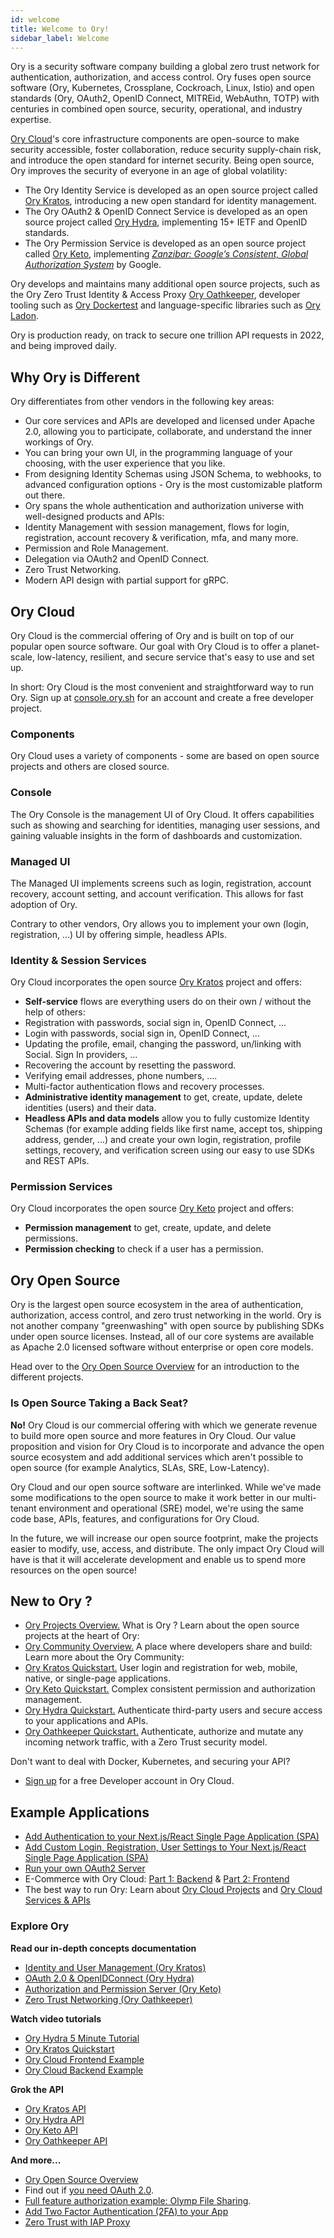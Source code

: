 ```yaml
---
id: welcome
title: Welcome to Ory!
sidebar_label: Welcome
---
```


Ory is a security software company building a global zero trust network for authentication, authorization, and access control. Ory
fuses open source software (Ory, Kubernetes, Crossplane, Cockroach, Linux, Istio) and open standards (Ory, OAuth2, OpenID Connect,
MITREid, WebAuthn, TOTP) with centuries in combined open source, security, operational, and industry expertise.

[Ory Cloud](https://console.ory.sh)'s core infrastructure components are open-source to make security accessible, foster
collaboration, reduce security supply-chain risk, and introduce the open standard for internet security. Being open source, Ory
improves the security of everyone in an age of global volatility:

- The Ory Identity Service is developed as an open source project called [Ory Kratos](https://github.com/ory/kratos), introducing
  a new open standard for identity management.
- The Ory OAuth2 & OpenID Connect Service is developed as an open source project called [Ory Hydra](https://github.com/ory/hydra),
  implementing 15+ IETF and OpenID standards.
- The Ory Permission Service is developed as an open source project called [Ory Keto](https://github.com/ory/keto), implementing
  _[Zanzibar: Google’s Consistent, Global Authorization System](https://research.google/pubs/pub48190/)_ by Google.

Ory develops and maintains many additional open source projects, such as the Ory Zero Trust Identity & Access Proxy
[Ory Oathkeeper](https://github.com/ory/oathkeeper), developer tooling such as [Ory Dockertest](http://github.com/ory/dockertest)
and language-specific libraries such as [Ory Ladon](https://github.com/ory/ladon).

Ory is production ready, on track to secure one trillion API requests in 2022, and being improved daily.

## Why Ory is Different

Ory differentiates from other vendors in the following key areas:

- Our core services and APIs are developed and licensed under Apache 2.0, allowing you to participate, collaborate, and understand
  the inner workings of Ory.
- You can bring your own UI, in the programming language of your choosing, with the user experience that you like.
- From designing Identity Schemas using JSON Schema, to webhooks, to advanced configuration options - Ory is the most customizable
  platform out there.
- Ory spans the whole authentication and authorization universe with well-designed products and APIs:
- Identity Management with session management, flows for login, registration, account recovery & verification, mfa, and many more.
- Permission and Role Management.
- Delegation via OAuth2 and OpenID Connect.
- Zero Trust Networking.
- Modern API design with partial support for gRPC.

## Ory Cloud

Ory Cloud is the commercial offering of Ory and is built on top of our popular open source software. Our goal with Ory Cloud is to
offer a planet-scale, low-latency, resilient, and secure service that's easy to use and set up.

In short: Ory Cloud is the most convenient and straightforward way to run Ory. Sign up at
[console.ory.sh](https://console.ory.sh/registration) for an account and create a free developer project.

### Components

Ory Cloud uses a variety of components - some are based on open source projects and others are closed source.

### Console

The Ory Console is the management UI of Ory Cloud. It offers capabilities such as showing and searching for identities, managing
user sessions, and gaining valuable insights in the form of dashboards and customization.

### Managed UI

The Managed UI implements screens such as login, registration, account recovery, account setting, and account verification. This
allows for fast adoption of Ory.

Contrary to other vendors, Ory allows you to implement your own (login, registration, ...) UI by offering simple, headless APIs.

### Identity & Session Services

Ory Cloud incorporates the open source [Ory Kratos](https://www.ory.sh/kratos) project and offers:

- **Self-service** flows are everything users do on their own / without the help of others:
- Registration with passwords, social sign in, OpenID Connect, ...
- Login with passwords, social sign in, OpenID Connect, ...
- Updating the profile, email, changing the password, un/linking with Social. Sign In providers, ...
- Recovering the account by resetting the password.
- Verifying email addresses, phone numbers, ....
- Multi-factor authentication flows and recovery processes.
- **Administrative identity management** to get, create, update, delete identities (users) and their data.
- **Headless APIs and data models** allow you to fully customize Identity Schemas (for example adding fields like first name,
  accept tos, shipping address, gender, ...) and create your own login, registration, profile settings, recovery, and verification
  screen using our easy to use SDKs and REST APIs.

### Permission Services

Ory Cloud incorporates the open source [Ory Keto](https://www.ory.sh/keto) project and offers:

- **Permission management** to get, create, update, and delete permissions.
- **Permission checking** to check if a user has a permission.

## Ory Open Source

Ory is the largest open source ecosystem in the area of authentication, authorization, access control, and zero trust networking
in the world. Ory is not another company "greenwashing" with open source by publishing SDKs under open source licenses. Instead,
all of our core systems are available as Apache 2.0 licensed software without enterprise or open core models.

Head over to the [Ory Open Source Overview](./open-source.mdx) for an introduction to the different projects.

### Is Open Source Taking a Back Seat?

**No!** Ory Cloud is our commercial offering with which we generate revenue to build more open source and more features in Ory
Cloud. Our value proposition and vision for Ory Cloud is to incorporate and advance the open source ecosystem and add additional
services which aren't possible to open source (for example Analytics, SLAs, SRE, Low-Latency).

Ory Cloud and our open source software are interlinked. While we've made some modifications to the open source to make it work
better in our multi-tenant environment and operational (SRE) model, we're using the same code base, APIs, features, and
configurations for Ory Cloud.

In the future, we will increase our open source footprint, make the projects easier to modify, use, access, and distribute. The
only impact Ory Cloud will have is that it will accelerate development and enable us to spend more resources on the open source!

## New to Ory ?

- [Ory Projects Overview.](/ecosystem/projects.md) What is Ory ? Learn about the open source projects at the heart of Ory:
- [Ory Community Overview.](/ecosystem/community.md) A place where developers share and build: Learn more about the Ory Community:
- [Ory Kratos Quickstart.](https://www.ory.sh/docs/kratos/quickstart) User login and registration for web, mobile, native, or
  single-page applications.
- [Ory Keto Quickstart.](https://www.ory.sh/docs/keto/quickstart) Complex consistent permission and authorization management.
- [Ory Hydra Quickstart.](https://www.ory.sh/docs/hydra/5min-tutorial) Authenticate third-party users and secure access to your
  applications and APIs.
- [Ory Oathkeeper Quickstart.](https://www.ory.sh/docs/oathkeeper/configure-deploy) Authenticate, authorize and mutate any
  incoming network traffic, with a Zero Trust security model.

Don't want to deal with Docker, Kubernetes, and securing your API?

- [Sign up](https://console.ory.sh/registration) for a free Developer account in Ory Cloud.

## Example Applications

- [Add Authentication to your Next.js/React Single Page Application (SPA)](https://www.ory.sh/login-spa-react-nextjs-authentication-example-api-open-source/)
- [Add Custom Login, Registration, User Settings to Your Next.js/React Single Page Application (SPA) ](https://www.ory.sh/nextjs-authentication-spa-custom-flows-open-source/)
- [Run your own OAuth2 Server ](https://www.ory.sh/run-oauth2-server-open-source-api-security/)
- E-Commerce with Ory Cloud: [Part 1: Backend](https://www.ory.sh/cloud-ecommerce-backend/) &
  [Part 2: Frontend](https://www.ory.sh/cloud-ecommerce-frontend/)
- The best way to run Ory: Learn about [Ory Cloud Projects](https://www.ory.sh/docs/concepts/project) and
  [Ory Cloud Services & APIs](https://www.ory.sh/docs/concepts/services-api)

### Explore Ory

**Read our in-depth concepts documentation**

- [Identity and User Management (Ory Kratos)](https://www.ory.sh/docs/kratos/concepts/index)
- [OAuth 2.0 & OpenIDConnect (Ory Hydra)](https://www.ory.sh/hydra/docs/concepts/oauth2)
- [Authorization and Permission Server (Ory Keto)](https://www.ory.sh/docs/keto/concepts/relation-tuples/)
- [Zero Trust Networking (Ory Oathkeeper)](https://www.ory.sh/oathkeeper/docs/)

**Watch video tutorials**

- [Ory Hydra 5 Minute Tutorial](https://www.youtube.com/watch?v=tlO9p2E501A)
- [Ory Kratos Quickstart](https://www.youtube.com/watch?v=JhlIZ3aChXc)
- [Ory Cloud Frontend Example](https://www.youtube.com/watch?v=VKLXbrZS7tU)
- [Ory Cloud Backend Example](https://www.youtube.com/watch?v=umSRQBVdPjM)

**Grok the API**

- [Ory Kratos API](https://www.ory.sh/docs/kratos/reference/api/)
- [Ory Hydra API](https://www.ory.sh/docs/hydra/reference/api/)
- [Ory Keto API](https://www.ory.sh/docs/keto/reference/api/)
- [Ory Oathkeeper API](https://www.ory.sh/docs/oathkeeper/reference/api/)

**And more...**

- [Ory Open Source Overview](open-source.mdx)
- Find out if [you need OAuth 2.0](https://www.ory.sh/docs/hydra/concepts/before-oauth2/).
- [Full feature authorization example: Olymp File Sharing](https://www.ory.sh/docs/keto/examples/olymp-file-sharing/).
- [Add Two Factor Authentication (2FA) to your App](https://www.ory.sh/docs/kratos/two-factor-authentication-2fa-mfa/)
- [Zero Trust with IAP Proxy](https://www.ory.sh/docs/kratos/guides/zero-trust-iap-proxy-identity-access-proxy/)
